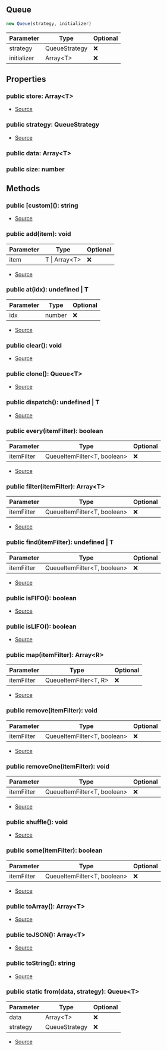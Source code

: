 ## Queue


```typescript
new Queue(strategy, initializer)
```
| Parameter | Type | Optional |
| ----------- | ----------- | ----------- |
| strategy | QueueStrategy | ❌ |
| initializer | Array\<T> | ❌ |


## Properties
### public store: Array\<T>
- [Source](https://github.com/Androz2091/discord-player/blob/451214b/packages/utils/src/Queue.ts#L8)
### public strategy: QueueStrategy
- [Source](https://github.com/Androz2091/discord-player/blob/451214b/packages/utils/src/Queue.ts#L9)
### public data: Array\<T>

### public size: number


## Methods
### public \[custom](): string
- [Source](https://github.com/Androz2091/discord-player/blob/451214b/packages/utils/src/Queue.ts#L123)
### public add(item): void
| Parameter | Type | Optional |
| ----------- | ----------- | ----------- |
| item | T \| Array\<T> | ❌ |


- [Source](https://github.com/Androz2091/discord-player/blob/451214b/packages/utils/src/Queue.ts#L36)
### public at(idx): undefined \| T
| Parameter | Type | Optional |
| ----------- | ----------- | ----------- |
| idx | number | ❌ |


- [Source](https://github.com/Androz2091/discord-player/blob/451214b/packages/utils/src/Queue.ts#L94)
### public clear(): void
- [Source](https://github.com/Androz2091/discord-player/blob/451214b/packages/utils/src/Queue.ts#L52)
### public clone(): Queue\<T>
- [Source](https://github.com/Androz2091/discord-player/blob/451214b/packages/utils/src/Queue.ts#L103)
### public dispatch(): undefined \| T
- [Source](https://github.com/Androz2091/discord-player/blob/451214b/packages/utils/src/Queue.ts#L99)
### public every(itemFilter): boolean
| Parameter | Type | Optional |
| ----------- | ----------- | ----------- |
| itemFilter | QueueItemFilter\<T, boolean> | ❌ |


- [Source](https://github.com/Androz2091/discord-player/blob/451214b/packages/utils/src/Queue.ts#L85)
### public filter(itemFilter): Array\<T>
| Parameter | Type | Optional |
| ----------- | ----------- | ----------- |
| itemFilter | QueueItemFilter\<T, boolean> | ❌ |


- [Source](https://github.com/Androz2091/discord-player/blob/451214b/packages/utils/src/Queue.ts#L77)
### public find(itemFilter): undefined \| T
| Parameter | Type | Optional |
| ----------- | ----------- | ----------- |
| itemFilter | QueueItemFilter\<T, boolean> | ❌ |


- [Source](https://github.com/Androz2091/discord-player/blob/451214b/packages/utils/src/Queue.ts#L73)
### public isFIFO(): boolean
- [Source](https://github.com/Androz2091/discord-player/blob/451214b/packages/utils/src/Queue.ts#L28)
### public isLIFO(): boolean
- [Source](https://github.com/Androz2091/discord-player/blob/451214b/packages/utils/src/Queue.ts#L32)
### public map(itemFilter): Array\<R>
| Parameter | Type | Optional |
| ----------- | ----------- | ----------- |
| itemFilter | QueueItemFilter\<T, R> | ❌ |


- [Source](https://github.com/Androz2091/discord-player/blob/451214b/packages/utils/src/Queue.ts#L89)
### public remove(itemFilter): void
| Parameter | Type | Optional |
| ----------- | ----------- | ----------- |
| itemFilter | QueueItemFilter\<T, boolean> | ❌ |


- [Source](https://github.com/Androz2091/discord-player/blob/451214b/packages/utils/src/Queue.ts#L63)
### public removeOne(itemFilter): void
| Parameter | Type | Optional |
| ----------- | ----------- | ----------- |
| itemFilter | QueueItemFilter\<T, boolean> | ❌ |


- [Source](https://github.com/Androz2091/discord-player/blob/451214b/packages/utils/src/Queue.ts#L68)
### public shuffle(): void
- [Source](https://github.com/Androz2091/discord-player/blob/451214b/packages/utils/src/Queue.ts#L56)
### public some(itemFilter): boolean
| Parameter | Type | Optional |
| ----------- | ----------- | ----------- |
| itemFilter | QueueItemFilter\<T, boolean> | ❌ |


- [Source](https://github.com/Androz2091/discord-player/blob/451214b/packages/utils/src/Queue.ts#L81)
### public toArray(): Array\<T>
- [Source](https://github.com/Androz2091/discord-player/blob/451214b/packages/utils/src/Queue.ts#L115)
### public toJSON(): Array\<T>
- [Source](https://github.com/Androz2091/discord-player/blob/451214b/packages/utils/src/Queue.ts#L119)
### public toString(): string
- [Source](https://github.com/Androz2091/discord-player/blob/451214b/packages/utils/src/Queue.ts#L111)
### public static from(data, strategy): Queue\<T>
| Parameter | Type | Optional |
| ----------- | ----------- | ----------- |
| data | Array\<T> | ❌ |
| strategy | QueueStrategy | ❌ |


- [Source](https://github.com/Androz2091/discord-player/blob/451214b/packages/utils/src/Queue.ts#L24)